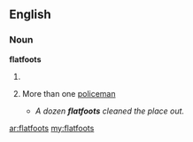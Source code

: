 ==English==
===Noun===
'''flatfoots'''

# {{plural of|flatfoot}}
# {{slang|dated|pejorative}} More than one [[policeman]]
#* ''A dozen '''flatfoots''' cleaned the place out.''

[[ar:flatfoots]]
[[my:flatfoots]]